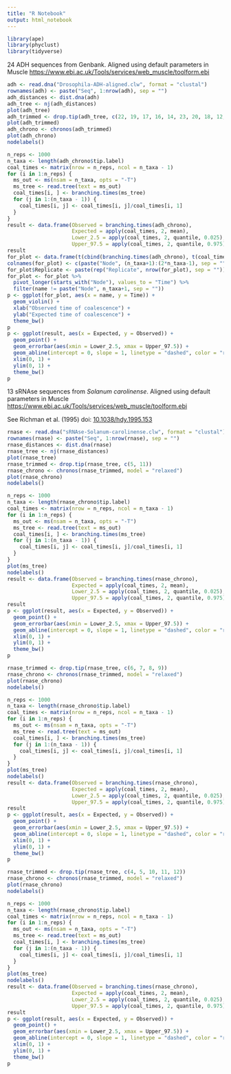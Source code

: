 ```yaml
---
title: "R Notebook"
output: html_notebook
---
```



```r
library(ape)
library(phyclust)
library(tidyverse)
```

24 ADH sequences from Genbank. Aligned using default parameters in Muscle [https://www.ebi.ac.uk/Tools/services/web_muscle/toolform.ebi](https://www.ebi.ac.uk/Tools/services/web_muscle/toolform.ebi)

```r
adh <- read.dna("Drosophila-ADH-aligned.clw", format = "clustal")
rownames(adh) <- paste("Seq", 1:nrow(adh), sep = "")
adh_distances <- dist.dna(adh)
adh_tree <- nj(adh_distances)
plot(adh_tree)
adh_trimmed <- drop.tip(adh_tree, c(22, 19, 17, 16, 14, 23, 20, 18, 12, 24, 3:6, 21, 13, 15, 8, 2))
plot(adh_trimmed)
adh_chrono <- chronos(adh_trimmed)
plot(adh_chrono)
nodelabels()

n_reps <- 1000
n_taxa <- length(adh_chrono$tip.label)
coal_times <- matrix(nrow = n_reps, ncol = n_taxa - 1)
for (i in 1:n_reps) {
  ms_out <- ms(nsam = n_taxa, opts = "-T")
  ms_tree <- read.tree(text = ms_out)
  coal_times[i, ] <- branching.times(ms_tree)
  for (j in 1:(n_taxa - 1)) {
    coal_times[i, j] <- coal_times[i, j]/coal_times[i, 1]
  }
}
result <- data.frame(Observed = branching.times(adh_chrono),
                     Expected = apply(coal_times, 2, mean),
                     Lower_2.5 = apply(coal_times, 2, quantile, 0.025),
                     Upper_97.5 = apply(coal_times, 2, quantile, 0.975))
result
for_plot <- data.frame(t(cbind(branching.times(adh_chrono), t(coal_times))))
colnames(for_plot) <- c(paste("Node", (n_taxa+1):(2*n_taxa-1), sep = ""))
for_plot$Replicate <- paste(rep("Replicate", nrow(for_plot), sep = ""))
for_plot <- for_plot %>%
  pivot_longer(starts_with("Node"), values_to = "Time") %>%
  filter(name != paste("Node", n_taxa+1, sep = ""))
p <- ggplot(for_plot, aes(x = name, y = Time)) +
  geom_violin() +
  xlab("Observed time of coalescence") +
  ylab("Expected time of coalescence") + 
  theme_bw()
p
p <- ggplot(result, aes(x = Expected, y = Observed)) +
  geom_point() +
  geom_errorbar(aes(xmin = Lower_2.5, xmax = Upper_97.5)) +
  geom_abline(intercept = 0, slope = 1, linetype = "dashed", color = "red") +
  xlim(0, 1) +
  ylim(0, 1) +
  theme_bw()
p
```


13 sRNAse sequences from *Solanum carolinense*. Aligned using default parameters in Muscle [https://www.ebi.ac.uk/Tools/services/web_muscle/toolform.ebi](https://www.ebi.ac.uk/Tools/services/web_muscle/toolform.ebi) 

See Richman et al. (1995) doi: [10.1038/hdy.1995.153](https://dx.doi.org/10.1038/hdy.1995.153)

```r
rnase <- read.dna("sRNAse-Solanum-carolinense.clw", format = "clustal")
rownames(rnase) <- paste("Seq", 1:nrow(rnase), sep = "")
rnase_distances <- dist.dna(rnase)
rnase_tree <- nj(rnase_distances)
plot(rnase_tree)
rnase_trimmed <- drop.tip(rnase_tree, c(5, 11))
rnase_chrono <- chronos(rnase_trimmed, model = "relaxed")
plot(rnase_chrono)
nodelabels()

n_reps <- 1000
n_taxa <- length(rnase_chrono$tip.label)
coal_times <- matrix(nrow = n_reps, ncol = n_taxa - 1)
for (i in 1:n_reps) {
  ms_out <- ms(nsam = n_taxa, opts = "-T")
  ms_tree <- read.tree(text = ms_out)
  coal_times[i, ] <- branching.times(ms_tree)
  for (j in 1:(n_taxa - 1)) {
    coal_times[i, j] <- coal_times[i, j]/coal_times[i, 1]
  }
}
plot(ms_tree)
nodelabels()
result <- data.frame(Observed = branching.times(rnase_chrono),
                     Expected = apply(coal_times, 2, mean),
                     Lower_2.5 = apply(coal_times, 2, quantile, 0.025),
                     Upper_97.5 = apply(coal_times, 2, quantile, 0.975))
result
p <- ggplot(result, aes(x = Expected, y = Observed)) +
  geom_point() +
  geom_errorbar(aes(xmin = Lower_2.5, xmax = Upper_97.5)) +
  geom_abline(intercept = 0, slope = 1, linetype = "dashed", color = "red") +
  xlim(0, 1) +
  ylim(0, 1) +
  theme_bw()
p

rnase_trimmed <- drop.tip(rnase_tree, c(6, 7, 8, 9))
rnase_chrono <- chronos(rnase_trimmed, model = "relaxed")
plot(rnase_chrono)
nodelabels()

n_reps <- 1000
n_taxa <- length(rnase_chrono$tip.label)
coal_times <- matrix(nrow = n_reps, ncol = n_taxa - 1)
for (i in 1:n_reps) {
  ms_out <- ms(nsam = n_taxa, opts = "-T")
  ms_tree <- read.tree(text = ms_out)
  coal_times[i, ] <- branching.times(ms_tree)
  for (j in 1:(n_taxa - 1)) {
    coal_times[i, j] <- coal_times[i, j]/coal_times[i, 1]
  }
}
plot(ms_tree)
nodelabels()
result <- data.frame(Observed = branching.times(rnase_chrono),
                     Expected = apply(coal_times, 2, mean),
                     Lower_2.5 = apply(coal_times, 2, quantile, 0.025),
                     Upper_97.5 = apply(coal_times, 2, quantile, 0.975))
result
p <- ggplot(result, aes(x = Expected, y = Observed)) +
  geom_point() +
  geom_errorbar(aes(xmin = Lower_2.5, xmax = Upper_97.5)) +
  geom_abline(intercept = 0, slope = 1, linetype = "dashed", color = "red") +
  xlim(0, 1) +
  ylim(0, 1) +
  theme_bw()
p

rnase_trimmed <- drop.tip(rnase_tree, c(4, 5, 10, 11, 12))
rnase_chrono <- chronos(rnase_trimmed, model = "relaxed")
plot(rnase_chrono)
nodelabels()

n_reps <- 1000
n_taxa <- length(rnase_chrono$tip.label)
coal_times <- matrix(nrow = n_reps, ncol = n_taxa - 1)
for (i in 1:n_reps) {
  ms_out <- ms(nsam = n_taxa, opts = "-T")
  ms_tree <- read.tree(text = ms_out)
  coal_times[i, ] <- branching.times(ms_tree)
  for (j in 1:(n_taxa - 1)) {
    coal_times[i, j] <- coal_times[i, j]/coal_times[i, 1]
  }
}
plot(ms_tree)
nodelabels()
result <- data.frame(Observed = branching.times(rnase_chrono),
                     Expected = apply(coal_times, 2, mean),
                     Lower_2.5 = apply(coal_times, 2, quantile, 0.025),
                     Upper_97.5 = apply(coal_times, 2, quantile, 0.975))
result
p <- ggplot(result, aes(x = Expected, y = Observed)) +
  geom_point() +
  geom_errorbar(aes(xmin = Lower_2.5, xmax = Upper_97.5)) +
  geom_abline(intercept = 0, slope = 1, linetype = "dashed", color = "red") +
  xlim(0, 1) +
  ylim(0, 1) +
  theme_bw()
p
```
